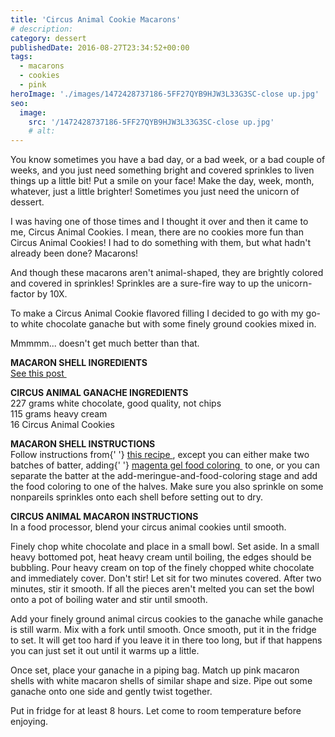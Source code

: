 ```yaml
---
title: 'Circus Animal Cookie Macarons'
# description:
category: dessert
publishedDate: 2016-08-27T23:34:52+00:00
tags:
  - macarons
  - cookies
  - pink
heroImage: './images/1472428737186-5FF27QYB9HJW3L33G3SC-close up.jpg'
seo:
  image:
    src: '/1472428737186-5FF27QYB9HJW3L33G3SC-close up.jpg'
    # alt:
---
```



<div class="sqs-html-content">
	<p>
		You know sometimes you have a bad day, or a bad week, or a bad couple of
		weeks, and you just need something bright and covered sprinkles to liven
		things up a little bit! Put a smile on your face! Make the day, week, month,
		whatever, just a little brighter! Sometimes you just need the unicorn of
		dessert.
	</p>
</div>
<div
	class="image-block-outer-wrapper layout-caption-below design-layout-inline"
	data-test="image-block-inline-outer-wrapper"
>
	<figure class="sqs-block-image-figure intrinsic">
		<div
			class="image-block-wrapper"
			data-animation-role="image"
			data-animation-override=""
		>
			<div class="sqs-image-shape-container-element has-aspect-ratio">
				<Picture
					src={ContentImage1}
					alt="circus animal cookie macarons | sarah makes stuff"
				></Picture>
			</div>
		</div>
	</figure>
</div>
<div class="sqs-html-content">
	<p>
		I was having one of those times and I thought it over and then it came to
		me, Circus Animal Cookies. I mean, there are no cookies more fun than Circus
		Animal Cookies! I had to do something with them, but what hadn't already
		been done? Macarons! 
	</p>
</div>
<div
	class="image-block-outer-wrapper layout-caption-below design-layout-inline"
	data-test="image-block-inline-outer-wrapper"
>
	<figure class="sqs-block-image-figure intrinsic">
		<div
			class="image-block-wrapper"
			data-animation-role="image"
			data-animation-override=""
		>
			<div class="sqs-image-shape-container-element has-aspect-ratio">
				<Picture
					src={ContentImage2}
					alt="circus animal cookie macarons | sarah makes stuff"
				></Picture>
			</div>
		</div>
	</figure>
</div>
<div class="sqs-html-content">
	<p>
		And though these macarons aren't animal-shaped, they are brightly colored
		and covered in sprinkles! Sprinkles are a sure-fire way to up the
		unicorn-factor by 10X.
	</p>
</div>
<div
	class="image-block-outer-wrapper layout-caption-below design-layout-inline"
	data-test="image-block-inline-outer-wrapper"
>
	<figure class="sqs-block-image-figure intrinsic">
		<div
			class="image-block-wrapper"
			data-animation-role="image"
			data-animation-override=""
		>
			<div class="sqs-image-shape-container-element has-aspect-ratio">
				<Picture
					src={ContentImage3}
					alt="circus animal cookie macarons | sarah makes stuff"
				></Picture>
			</div>
		</div>
	</figure>
</div>
<div class="sqs-html-content">
	<p>
		To make a Circus Animal Cookie flavored filling I decided to go with my
		go-to white chocolate ganache but with some finely ground cookies mixed in.
	</p>
</div>
<div
	class="image-block-outer-wrapper layout-caption-below design-layout-inline"
	data-test="image-block-inline-outer-wrapper"
>
	<figure class="sqs-block-image-figure intrinsic">
		<div
			class="image-block-wrapper"
			data-animation-role="image"
			data-animation-override=""
		>
			<div class="sqs-image-shape-container-element has-aspect-ratio">
				<Picture
					src={ContentImage4}
					alt="circus animal cookie macarons | sarah makes stuff"
				></Picture>
			</div>
		</div>
	</figure>
</div>
<div
	class="image-block-outer-wrapper layout-caption-below design-layout-inline"
	data-test="image-block-inline-outer-wrapper"
>
	<figure class="sqs-block-image-figure intrinsic">
		<div
			class="image-block-wrapper"
			data-animation-role="image"
			data-animation-override=""
		>
			<div class="sqs-image-shape-container-element has-aspect-ratio">
				<Picture
					src={ContentImage5}
					alt="circus animal cookie macarons | sarah makes stuff"
				></Picture>
			</div>
		</div>
	</figure>
</div>
<div
	class="image-block-outer-wrapper layout-caption-below design-layout-inline"
	data-test="image-block-inline-outer-wrapper"
>
	<figure class="sqs-block-image-figure intrinsic">
		<div
			class="image-block-wrapper"
			data-animation-role="image"
			data-animation-override=""
		>
			<div class="sqs-image-shape-container-element has-aspect-ratio">
				<Picture
					src={ContentImage6}
					alt="circus animal cookie macarons | sarah makes stuff"
				></Picture>
			</div>
		</div>
	</figure>
</div>
<div
	class="image-block-outer-wrapper layout-caption-below design-layout-inline"
	data-test="image-block-inline-outer-wrapper"
>
	<figure class="sqs-block-image-figure intrinsic">
		<div
			class="image-block-wrapper"
			data-animation-role="image"
			data-animation-override=""
		>
			<div class="sqs-image-shape-container-element has-aspect-ratio">
				<Picture
					src={ContentImage7}
					alt="circus animal cookie macarons | sarah makes stuff"
				></Picture>
			</div>
		</div>
	</figure>
</div>
<div class="sqs-html-content">
	<p>Mmmmm... doesn't get much better than that.</p>
</div>
<div
	class="image-block-outer-wrapper layout-caption-below design-layout-inline"
	data-test="image-block-inline-outer-wrapper"
>
	<figure class="sqs-block-image-figure intrinsic">
		<div
			class="image-block-wrapper"
			data-animation-role="image"
			data-animation-override=""
		>
			<div class="sqs-image-shape-container-element has-aspect-ratio">
				<Picture
					src={ContentImage8}
					alt="circus animal cookie macarons | sarah makes stuff"
				></Picture>
			</div>
		</div>
	</figure>
</div>
<div
	class="image-block-outer-wrapper layout-caption-below design-layout-inline"
	data-test="image-block-inline-outer-wrapper"
>
	<figure class="sqs-block-image-figure intrinsic">
		<div
			class="image-block-wrapper"
			data-animation-role="image"
			data-animation-override=""
		>
			<div class="sqs-image-shape-container-element has-aspect-ratio">
				<Picture
					src={ContentImage9}
					alt="circus animal cookie macarons | sarah makes stuff"
				></Picture>
			</div>
		</div>
	</figure>
</div>
<div
	class="image-block-outer-wrapper layout-caption-below design-layout-inline"
	data-test="image-block-inline-outer-wrapper"
>
	<figure class="sqs-block-image-figure intrinsic">
		<div
			class="image-block-wrapper"
			data-animation-role="image"
			data-animation-override=""
		>
			<div class="sqs-image-shape-container-element has-aspect-ratio">
				<Picture
					src={ContentImage10}
					alt="circus animal cookie macarons | sarah makes stuff"
				></Picture>
			</div>
		</div>
	</figure>
</div>
<div
	class="image-block-outer-wrapper layout-caption-below design-layout-inline"
	data-test="image-block-inline-outer-wrapper"
>
	<figure class="sqs-block-image-figure intrinsic">
		<div
			class="image-block-wrapper"
			data-animation-role="image"
			data-animation-override=""
		>
			<div class="sqs-image-shape-container-element has-aspect-ratio">
				<Picture
					src={ContentImage11}
					alt="circus animal cookie macarons | sarah makes stuff"
				></Picture>
			</div>
		</div>
	</figure>
</div>
<div class="sqs-html-content">
	<p>
		<strong>MACARON SHELL INGREDIENTS</strong>
		<br />
		<a
			target="_blank"
			href="http://www.sarahmakesstuff.com/dessert/2016/8/14/orange-white-chocolate-macarons"
		>
			See this post
		</a>
		<strong> </strong>
	</p>
	<p>
		<strong>CIRCUS ANIMAL GANACHE INGREDIENTS</strong>
		<br />
		<span>227 grams white chocolate, good quality, not chips</span>
		<br />
		<span>115 grams heavy cream</span>
		<br />
		<span>16 Circus Animal Cookies</span>
	</p>
	<p>
		<strong>MACARON SHELL INSTRUCTIONS</strong>
		<br />
		Follow instructions from{' '}
		<a
			target="_blank"
			href="http://www.sarahmakesstuff.com/dessert/2016/8/14/orange-white-chocolate-macarons"
		>
			this recipe
		</a>
		, except you can either make two batches of batter, adding{' '}
		<a
			target="_blank"
			href="https://www.amazon.com/gp/product/B007EMYD8M/ref=oh_aui_detailpage_o02_s01?ie=UTF8&amp;psc=1"
		>
			magenta gel food coloring
		</a>
		 to one, or you can separate the batter at the
		add-meringue-and-food-coloring stage and add the food coloring to one of the
		halves. Make sure you also sprinkle on some nonpareils sprinkles onto each
		shell before setting out to dry.
	</p>
	<p>
		<strong>CIRCUS ANIMAL MACARON INSTRUCTIONS</strong>
		<br />
		In a food processor, blend your circus animal cookies until smooth.
	</p>
	<p>
		Finely chop white chocolate and place in a small bowl. Set aside. In a small
		heavy bottomed pot, heat heavy cream until boiling, the edges should be
		bubbling. Pour heavy cream on top of the finely chopped white chocolate and
		immediately cover. Don't stir! Let sit for two minutes covered. After two
		minutes, stir it smooth. If all the pieces aren't melted you can set the
		bowl onto a pot of boiling water and stir until smooth.
	</p>
	<p>
		Add your finely ground animal circus cookies to the ganache while ganache is
		still warm. Mix with a fork until smooth. Once smooth, put it in the fridge
		to set. It will get too hard if you leave it in there too long, but if that
		happens you can just set it out until it warms up a little. 
	</p>
	<p>
		Once set, place your ganache in a piping bag. Match up pink macaron shells
		with white macaron shells of similar shape and size. Pipe out some ganache
		onto one side and gently twist together. 
	</p>
	<p>
		Put in fridge for at least 8 hours. Let come to room temperature before
		enjoying.
	</p>
</div>
